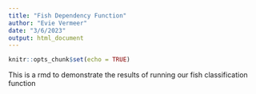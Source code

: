 ```yaml
---
title: "Fish Dependency Function"
author: "Evie Vermeer"
date: "3/6/2023"
output: html_document
---
```


```r
knitr::opts_chunk$set(echo = TRUE)
```

This is a rmd to demonstrate the results of running our fish classification function 


